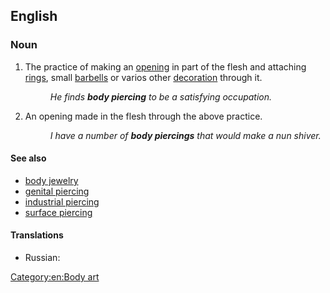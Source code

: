 ==English==
{{wikipedia}}

===Noun===
{{en-noun|head=[[body]] [[piercing]]}}

# {{context|uncountable|lang=en}} The practice of making an [[opening]] in part of the flesh and attaching [[ring]]s, small [[barbells]] or varios other [[decoration]] through it.
#: ''He finds '''body piercing''' to be a satisfying occupation.''
# {{context|countable|lang=en}} An opening made in the flesh through the above practice.
#: ''I have a number of '''body piercings''' that would make a nun shiver.''

====See also====
* [[body jewelry]]
* [[genital piercing]]
* [[industrial piercing]]
* [[surface piercing]]

====Translations====
{{trans-top|the practice}}
{{trans-mid}}
{{trans-bottom}}

{{trans-top|the hole}}
* Russian: {{t+|ru|пирсинг|m}}
{{trans-mid}}
{{trans-bottom}}

[[Category:en:Body art]]